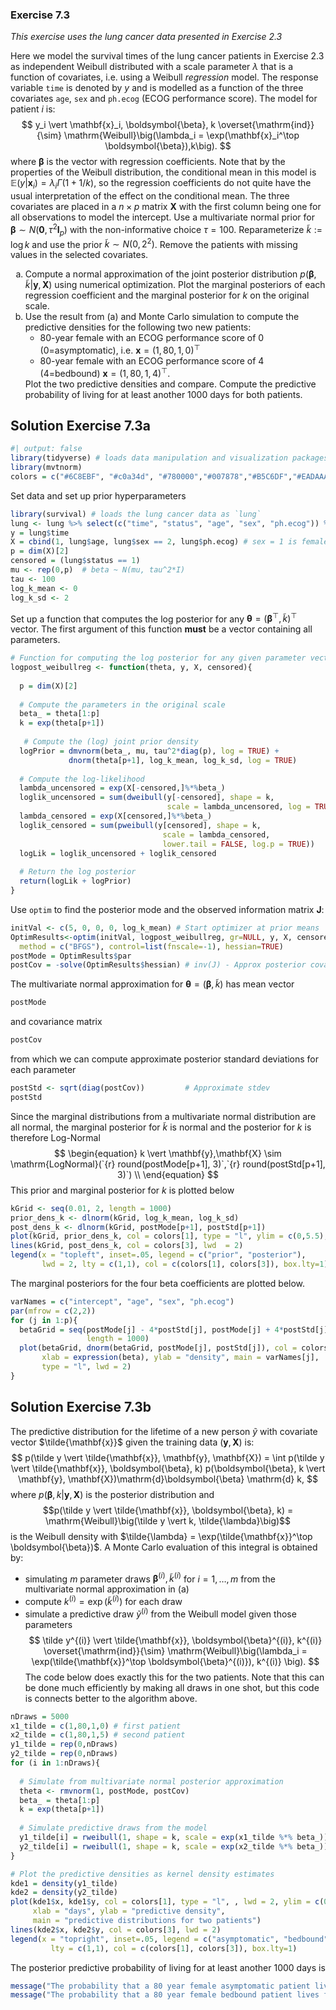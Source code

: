 
### Exercise 7.3 {#sec-prob_weibullreg_lung_optim}

*This exercise uses the lung cancer data presented in Exercise 2.3*

Here we model the survival times of the lung cancer patients in Exercise 2.3 as independent Weibull distributed with a scale parameter $\lambda$ that is a function of covariates, i.e. using a Weibull *regression* model. The response variable `time` is denoted by $y$ and is modelled as a function of the three covariates `age`, `sex` and `ph.ecog` (ECOG performance score). The model for patient $i$ is:
$$
y_i \vert \mathbf{x}_i, \boldsymbol{\beta}, k \overset{\mathrm{ind}}{\sim} \mathrm{Weibull}\big(\lambda_i = \exp(\mathbf{x}_i^\top \boldsymbol{\beta}),k\big).
$$
where $\boldsymbol{\beta}$ is the vector with regression coefficients. Note that by the properties of the Weibull distribution, the conditional mean in this model is $\mathbb{E}(y \vert \mathbf{x}_i) = \lambda_i\Gamma(1+1/k)$, so the regression coefficients do not quite have the usual interpretation of the effect on the conditional mean. The three covariates are placed in a $n\times p$ matrix $\mathbf{X}$ with the first column being one for all observations to model the intercept. Use a multivariate normal prior for $\boldsymbol{\beta} \sim N(\mathbf{0},\tau^2\mathbf{I}_p)$ with the non-informative choice $\tau = 100$. Reparameterize $\tilde k := \log k$ and use the prior $\tilde k \sim N(0,2^2)$. Remove the patients with missing values in the selected covariates. 

(a) Compute a normal approximation of the joint posterior distribution $p(\boldsymbol{\beta}, \tilde k \vert \mathbf{y}, \mathbf{X})$ using numerical optimization. Plot the marginal posteriors of each regression coefficient and the marginal posterior for $k$ on the original scale.
(b) Use the result from (a) and Monte Carlo simulation to compute the predictive densities for the following two new patients:
    - 80-year female with an ECOG performance score of 0 (0=asymptomatic), i.e. $\mathbf{x} = (1, 80, 1, 0)^\top$
    - 80-year female with an ECOG performance score of 4 (4=bedbound)  $\mathbf{x} = (1, 80, 1, 4)^\top$.
  
    Plot the two predictive densities and compare. Compute the predictive probability of living for at least another 1000 days for both patients.
  
::: {.callout-note icon="false" collapse="true"}
## Solution Exercise 7.3a

```r
#| output: false
library(tidyverse) # loads data manipulation and visualization packages
library(mvtnorm)
colors = c("#6C8EBF", "#c0a34d", "#780000","#007878","#B5C6DF","#EADAAA","#AE6666")
```

Set data and set up prior hyperparameters
```r
library(survival) # loads the lung cancer data as `lung`
lung <- lung %>% select(c("time", "status", "age", "sex", "ph.ecog")) %>% drop_na()
y = lung$time
X = cbind(1, lung$age, lung$sex == 2, lung$ph.ecog) # sex = 1 is female
p = dim(X)[2]
censored = (lung$status == 1)
mu <- rep(0,p)  # beta ~ N(mu, tau^2*I)
tau <- 100    
log_k_mean <- 0
log_k_sd <- 2
```

Set up a function that computes the log posterior for any $\boldsymbol{\theta}=(\boldsymbol{\beta}^\top,\tilde k)^\top$ vector. The first argument of this function **must** be a vector containing all parameters.
```r
# Function for computing the log posterior for any given parameter vector 
logpost_weibullreg <- function(theta, y, X, censored){
  
  p = dim(X)[2]
  
  # Compute the parameters in the original scale
  beta_ = theta[1:p]
  k = exp(theta[p+1])
  
   # Compute the (log) joint prior density
  logPrior = dmvnorm(beta_, mu, tau^2*diag(p), log = TRUE) +
             dnorm(theta[p+1], log_k_mean, log_k_sd, log = TRUE)
  
  # Compute the log-likelihood
  lambda_uncensored = exp(X[-censored,]%*%beta_)
  loglik_uncensored = sum(dweibull(y[-censored], shape = k, 
                                   scale = lambda_uncensored, log = TRUE))
  lambda_censored = exp(X[censored,]%*%beta_)
  loglik_censored = sum(pweibull(y[censored], shape = k, 
                                  scale = lambda_censored, 
                                  lower.tail = FALSE, log.p = TRUE))
  logLik = loglik_uncensored + loglik_censored
  
  # Return the log posterior
  return(logLik + logPrior) 
}
```

Use `optim` to find the posterior mode and the observed information matrix **J**:
```r
initVal <- c(5, 0, 0, 0, log_k_mean) # Start optimizer at prior means
OptimResults<-optim(initVal, logpost_weibullreg, gr=NULL, y, X, censored,
  method = c("BFGS"), control=list(fnscale=-1), hessian=TRUE)
postMode = OptimResults$par
postCov = -solve(OptimResults$hessian) # inv(J) - Approx posterior covar matrix
```
The multivariate normal approximation for $\boldsymbol{\theta}=(\boldsymbol{\beta},\tilde k)$ has mean vector
```r
postMode
```
and covariance matrix
```r
postCov
```
from which we can compute approximate posterior standard deviations for each parameter
```r
postStd <- sqrt(diag(postCov))         # Approximate stdev
postStd
```
Since the marginal distributions from a multivariate normal distribution are all normal, the marginal posterior for $\tilde k$ is normal and the posterior for $k$ is therefore Log-Normal
$$
\begin{equation}
  k \vert \mathbf{y},\mathbf{X}  \sim \mathrm{LogNormal}(`{r} round(postMode[p+1], 3)`,`{r} round(postStd[p+1], 3)`) \\
\end{equation}
$$
This prior and marginal posterior for $k$ is plotted below
```r
kGrid <- seq(0.01, 2, length = 1000)
prior_dens_k <- dlnorm(kGrid, log_k_mean, log_k_sd)
post_dens_k <- dlnorm(kGrid, postMode[p+1], postStd[p+1])
plot(kGrid, prior_dens_k, col = colors[1], type = "l", ylim = c(0,5.5), lwd = 2)
lines(kGrid, post_dens_k, col = colors[3], lwd  = 2)
legend(x = "topleft", inset=.05, legend = c("prior", "posterior"), 
       lwd = 2, lty = c(1,1), col = c(colors[1], colors[3]), box.lty=1)
```
The marginal posteriors for the four beta coefficients are plotted below.
```r
varNames = c("intercept", "age", "sex", "ph.ecog")
par(mfrow = c(2,2))
for (j in 1:p){
  betaGrid = seq(postMode[j] - 4*postStd[j], postMode[j] + 4*postStd[j], 
                 length = 1000)
  plot(betaGrid, dnorm(betaGrid, postMode[j], postStd[j]), col = colors[1], 
       xlab = expression(beta), ylab = "density", main = varNames[j], 
       type = "l", lwd = 2)
}
```


:::



::: {.callout-note icon="false" collapse="true"}
## Solution Exercise 7.3b
The predictive distribution for the lifetime of a new person $\tilde y$ with covariate vector $\tilde{\mathbf{x}}$ given the training data $(\mathbf{y}, \mathbf{X})$ is:
$$
p(\tilde y \vert \tilde{\mathbf{x}}, \mathbf{y}, \mathbf{X}) = \int p(\tilde y \vert \tilde{\mathbf{x}}, \boldsymbol{\beta}, k)
                    p(\boldsymbol{\beta}, k \vert \mathbf{y}, \mathbf{X})\mathrm{d}\boldsymbol{\beta} \mathrm{d} k,
$$
where $p(\boldsymbol{\beta}, k \vert \mathbf{y}, \mathbf{X})$ is the posterior distribution and 
$$p(\tilde y \vert \tilde{\mathbf{x}}, \boldsymbol{\beta}, k) = \mathrm{Weibull}\big(\tilde y \vert k, \tilde{\lambda}\big)$$ 
is the Weibull density with $\tilde{\lambda} = \exp(\tilde{\mathbf{x}}^\top \boldsymbol{\beta})$. A Monte Carlo evaluation of this integral is obtained by:

+ simulating $m$ parameter draws $\boldsymbol{\beta}^{(i)}, \tilde{k}^{(i)}$ for  $i=1,\ldots,m$ from the multivariate normal approximation in (a) 
+ compute $k^{(i)} = \exp\big(\tilde{k}^{(i)}\big)$ for each draw
+ simulate a predictive draw $\tilde y^{(i)}$ from the Weibull model given those parameters
$$
\tilde y^{(i)} \vert \tilde{\mathbf{x}}, \boldsymbol{\beta}^{(i)}, k^{(i)} \overset{\mathrm{ind}}{\sim} \mathrm{Weibull}\big(\lambda_i = \exp(\tilde{\mathbf{x}}^\top \boldsymbol{\beta}^{(i)}), k^{(i)} \big).
$$
The code below does exactly this for the two patients. Note that this can be done much efficiently by making all draws in one shot, but this code is connects better to the algorithm above.
```r
nDraws = 5000
x1_tilde = c(1,80,1,0) # first patient
x2_tilde = c(1,80,1,5) # second patient
y1_tilde = rep(0,nDraws)
y2_tilde = rep(0,nDraws)
for (i in 1:nDraws){
  
  # Simulate from multivariate normal posterior approximation
  theta <- rmvnorm(1, postMode, postCov)
  beta_ = theta[1:p]
  k = exp(theta[p+1])
  
  # Simulate predictive draws from the model
  y1_tilde[i] = rweibull(1, shape = k, scale = exp(x1_tilde %*% beta_))
  y2_tilde[i] = rweibull(1, shape = k, scale = exp(x2_tilde %*% beta_))
}

# Plot the predictive densities as kernel density estimates
kde1 = density(y1_tilde)
kde2 = density(y2_tilde)
plot(kde1$x, kde1$y, col = colors[1], type = "l", , lwd = 2, ylim = c(0, 0.005),
     xlab = "days", ylab = "predictive density",
     main = "predictive distributions for two patients")
lines(kde2$x, kde2$y, col = colors[3], lwd = 2)
legend(x = "topright", inset=.05, legend = c("asymptomatic", "bedbound"), 
         lty = c(1,1), col = c(colors[1], colors[3]), box.lty=1)
```
The posterior predictive probability of living for at least another 1000 days is
```r
message("The probability that a 80 year female asymptomatic patient lives for at least 1000 days is ", mean(y1_tilde >= 1000))  
message("The probability that a 80 year female bedbound patient lives for at least 1000 days is ", mean(y2_tilde >= 1000))  
```




:::
